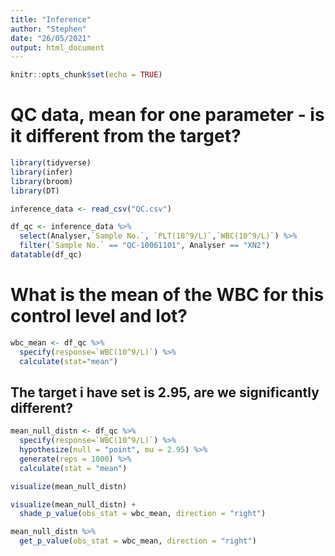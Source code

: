 ```yaml
---
title: "Inference"
author: "Stephen"
date: "26/05/2021"
output: html_document
---
```


```r
knitr::opts_chunk$set(echo = TRUE)
```

# QC data, mean for one parameter - is it different from the target?

```r
library(tidyverse)
library(infer)
library(broom)
library(DT)
```
```r
inference_data <- read_csv("QC.csv")
```


```r
df_qc <- inference_data %>% 
  select(Analyser,`Sample No.`, `PLT(10^9/L)`,`WBC(10^9/L)`) %>% 
  filter(`Sample No.` == "QC-10061101", Analyser == "XN2")
datatable(df_qc)

```

# What is the mean of the WBC for this control level and lot?
```r
wbc_mean <- df_qc %>% 
  specify(response=`WBC(10^9/L)`) %>% 
  calculate(stat="mean")
```

## The target i have set is 2.95, are we significantly different?

```r
mean_null_distn <- df_qc %>%
  specify(response=`WBC(10^9/L)`) %>%
  hypothesize(null = "point", mu = 2.95) %>%
  generate(reps = 1000) %>%
  calculate(stat = "mean")
```
```r
visualize(mean_null_distn)
```



```r
visualize(mean_null_distn) +
  shade_p_value(obs_stat = wbc_mean, direction = "right")
```
```r
mean_null_distn %>%
  get_p_value(obs_stat = wbc_mean, direction = "right")
```


